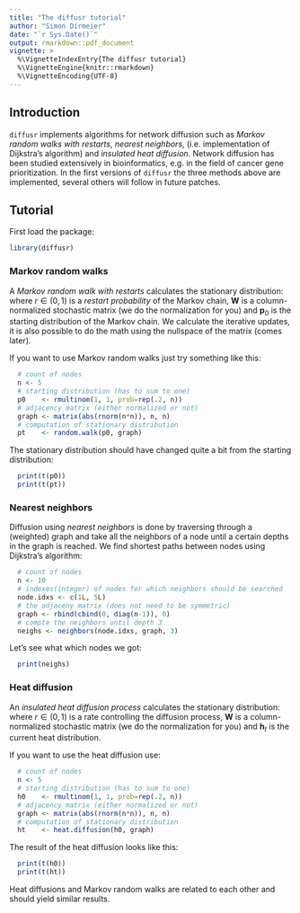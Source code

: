 ```yaml
---
title: "The diffusr tutorial"
author: "Simon Dirmeier"
date: "`r Sys.Date()`"
output: rmarkdown::pdf_document
vignette: >
  %\VignetteIndexEntry{The diffusr tutorial}
  %\VignetteEngine{knitr::rmarkdown}
  %\VignetteEncoding{UTF-8}
---
```

## Introduction

`diffusr` implements algorithms for network diffusion such as *Markov random walks with restarts*, *nearest neighbors*, (i.e. implementation of Dijkstra's algorithm) and *insulated heat diffusion*. Network diffusion has been studied extensively in bioinformatics, e.g. in the field of cancer gene prioritization. In the first versions of `diffusr` the three methods above are implemented, several others will follow in future patches.

## Tutorial

First load the package:

```r
library(diffusr)
```

### Markov random walks

A *Markov random walk with restarts* calculates the stationary distribution:
\begin{equation}
\mathbf{p}_{t+1} = (1 - r) \mathbf{W}  \mathbf{p}_t + r \mathbf{p}_0,
\end{equation}
where $r \in (0,1)$ is a *restart probability* of the Markov chain, $\mathbf{W}$ is a column-normalized stochastic matrix (we do the normalization for you) and $\mathbf{p}_0$ is the starting distribution of the Markov chain. We calculate the iterative updates, it is also possible to do the math using the nullspace of the matrix (comes later).

If you want to use Markov random walks just try something like this:

```r
  # count of nodes
  n <- 5
  # starting distribution (has to sum to one)
  p0    <- rmultinom(1, 1, prob=rep(.2, n))
  # adjacency matrix (either normalized or not)
  graph <- matrix(abs(rnorm(n*n)), n, n)
  # computation of stationary distribution
  pt    <- random.walk(p0, graph)
```
 
The stationary distribution should have changed quite a bit from the starting distribution:

```r
  print(t(p0))
  print(t(pt))
```

### Nearest neighbors

Diffusion using *nearest neighbors* is done by traversing through a (weighted) graph and take all the neighbors of a node until a certain depths in the graph is reached. We find shortest paths between nodes using Dijkstra's algorithm:

```r
  # count of nodes
  n <- 10
  # indexes(integer) of nodes for which neighbors should be searched 
  node.idxs <- c(1L, 5L)
  # the adjaceny matrix (does not need to be symmetric)
  graph <- rbind(cbind(0, diag(n-1)), 0)
  # compte the neighbors until depth 3
  neighs <- neighbors(node.idxs, graph, 3)
```

Let's see what which nodes we got:

```r
  print(neighs)
```

### Heat diffusion

An *insulated heat diffusion process* calculates the stationary distribution:
\begin{equation}
\mathbf{h}_{t+1} = (r(\mathbf{I} - (1 - r)\mathbf{W})^{-1}) \mathbf{h}_t
\end{equation}
where $r \in (0,1)$ is a rate controlling the diffusion process, $\mathbf{W}$ is a column-normalized stochastic matrix (we do the normalization for you) and $\mathbf{h}_t$ is the current heat distribution.

If you want to use the heat diffusion use:

```r
  # count of nodes
  n <- 5
  # starting distribution (has to sum to one)
  h0    <- rmultinom(1, 1, prob=rep(.2, n))
  # adjacency matrix (either normalized or not)
  graph <- matrix(abs(rnorm(n*n)), n, n)
  # computation of stationary distribution
  ht    <- heat.diffusion(h0, graph)
```
 
The result of the heat diffusion looks like this:

```r
  print(t(h0))
  print(t(ht))
```

Heat diffusions and Markov random walks are related to each other and should yield similar results.
